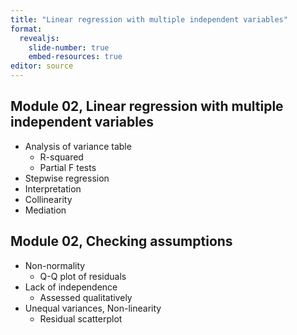 ```yaml
---
title: "Linear regression with multiple independent variables"
format: 
  revealjs:
    slide-number: true
    embed-resources: true
editor: source
---
```


## Module 02, Linear regression with multiple independent variables

-   Analysis of variance table
    -   R-squared
    -   Partial F tests
-   Stepwise regression
-   Interpretation
-   Collinearity
-   Mediation    

## Module 02, Checking assumptions

-   Non-normality
    -   Q-Q plot of residuals
-   Lack of independence
    -   Assessed qualitatively
-   Unequal variances, Non-linearity
    -   Residual scatterplot

